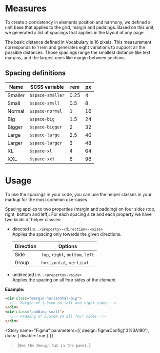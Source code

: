 
<Meta title="Tokens/Spacing" />

# Measures

To create a consistency in elements position and harmony, we defined a unit base that applies to the grid, margin and
paddings. Based on this unit, we generated a list of spacings that applies in the layout of any page.

The basic distance defined in Vocabulary is 16 pixels. This measurement corresponds to 1 rem and generates eight
variations to support all the possible distances. Those spacings range the smallest distance like text margins, and the
largest ones like margin between sections.

## Spacing definitions

| Name    | SCSS variable    | rem  | px  |
| ------- | ---------------- | ---- | --- |
| Smaller | `$space-smaller` | 0.25 | 4   |
| Small   | `$space-small`   | 0.5  | 8   |
| Normal  | `$space-normal`  | 1    | 16  |
| Big     | `$space-big`     | 1.5  | 24  |
| Bigger  | `$space-bigger`  | 2    | 32  |
| Large   | `$space-large`   | 2.5  | 40  |
| Larger  | `$space-larger`  | 3    | 48  |
| XL      | `$space-xl`      | 4    | 64  |
| XXL     | `$space-xxl`     | 6    | 96  |

# Usage

To use the spacings in your code, you can use the helper classes in your markup for the most common use-cases

Spacing applies to two properties (margin and padding) on four sides (top, right, bottom and left). For each spacing
size and each property we have two kinds of helper classes:

- directed i.e. `.<property>-<direction>-<size>`<br/>
  Applies the spacing only towards the given directions.

  | Direction | Options                          |
  | --------- | -------------------------------- |
  | Side      | `top`, `right`, `bottom`, `left` |
  | Group     | `horizontal`, `vertical`         |

- undirected i.e. `.<property>-<size>`<br/>
  Applies the spacing on all four sides of the element.

**Example:**

```html
<div class="margin-horizontal-big">
  <!-- Margin of 1.5rem on left and right sides -->
</div>
<div class="padding-small">
  <!-- Padding of 0.5rem on all four sides -->
</div>
```

<Story
  name="Figma"
  parameters={{
    design: figmaConfig('0%3A190'),
    docs: { disable: true }
  }}
>{`
  See the Design tab in the panel.
`}</Story>
